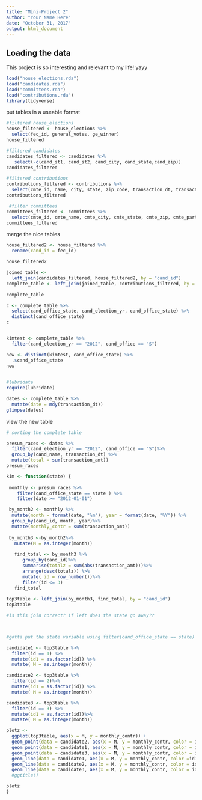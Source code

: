 ```yaml
---
title: "Mini-Project 2"
author: "Your Name Here"
date: "October 31, 2017"
output: html_document
---
```

## Loading the data

This project is so interesting and relevant to my life! yayy 

```r

load("house_elections.rda")
load("candidates.rda")
load("committees.rda")
load("contributions.rda")
library(tidyverse)

```


put tables in a useable format
```r

#filtered house_elections
house_filtered <- house_elections %>%
  select(fec_id, general_votes, ge_winner)
house_filtered

#filtered candidates
candidates_filtered <- candidates %>% 
   select(-c(cand_st1, cand_st2, cand_city, cand_state,cand_zip))
candidates_filtered

#filtered contributions
contributions_filtered <- contributions %>% 
  select(cmte_id, name, city, state, zip_code, transaction_dt, transaction_amt, cand_id, other_id)
contributions_filtered

 #filter committees 
committees_filtered <- committees %>% 
  select(cmte_id, cmte_name, cmte_city, cmte_state, cmte_zip, cmte_party_affiliation, cand_id)
committees_filtered
```

merge the nice tables
```r

house_filtered2 <- house_filtered %>%
  rename(cand_id = fec_id)

house_filtered2

joined_table <- 
  left_join(candidates_filtered, house_filtered2, by = "cand_id")
complete_table <- left_join(joined_table, contributions_filtered, by = "cand_id")

complete_table
```
```r
c <- complete_table %>%
  select(cand_office_state, cand_election_yr, cand_office_state) %>%
  distinct(cand_office_state)
c


kimtest <- complete_table %>%
  filter(cand_election_yr == "2012", cand_office == "S") 

new <- distinct(kimtest, cand_office_state) %>%
  .$cand_office_state
new
  


```
```r
#lubridate
require(lubridate)

dates <- complete_table %>% 
  mutate(date = mdy(transaction_dt))
glimpse(dates)
```

view the new table
```r
# sorting the complete table

presum_races <- dates %>%
  filter(cand_election_yr == "2012", cand_office == "S")%>%  
  group_by(cand_name, transaction_dt) %>%
  mutate(total = sum(transaction_amt))
presum_races

```


```r

kim <- function(state) {
  
 monthly <- presum_races %>%
    filter(cand_office_state == state ) %>%
    filter(date >= "2012-01-01")

 by_month2 <- monthly %>% 
  mutate(month = format(date, "%m"), year = format(date, "%Y")) %>%
  group_by(cand_id, month, year)%>%
  mutate(monthly_contr = sum(transaction_amt))
 
 by_month3 <-by_month2%>%
   mutate(M = as.integer(month))
 
   find_total <- by_month3 %>% 
      group_by(cand_id)%>%
      summarise(totalz = sum(abs(transaction_amt)))%>%
      arrange(desc(totalz)) %>%
      mutate( id = row_number())%>% 
      filter(id <= 3)
   find_total
   
top3table <- left_join(by_month3, find_total, by = "cand_id")
top3table

#is this join correct? if left does the state go away?? 



#gotta put the state variable using filter(cand_office_state == state)

candidate1 <- top3table %>% 
  filter(id == 1) %>%
  mutate(id1 = as.factor(id)) %>%
  mutate( M = as.integer(month))

candidate2 <- top3table %>%
  filter(id == 2)%>%
  mutate(id1 = as.factor(id)) %>%
  mutate( M = as.integer(month))

candidate3 <- top3table %>% 
  filter(id == 3) %>%
  mutate(id1 = as.factor(id))%>%
  mutate( M = as.integer(month))

plotz <- 
  ggplot(top3table, aes(x = M, y = monthly_contr)) +  
  geom_point(data = candidate2, aes(x = M, y = monthly_contr, color = id1)) + 
  geom_point(data = candidate1, aes(x = M, y = monthly_contr, color = id1)) +
  geom_point(data = candidate3, aes(x = M, y = monthly_contr, color = id1)) + 
  geom_line(data = candidate1, aes(x = M, y = monthly_contr, color =id1)) +
  geom_line(data = candidate2, aes(x = M, y = monthly_contr, color = id1)) + 
  geom_line(data = candidate3, aes(x = M, y = monthly_contr, color = id1)) 
  #ggtitle()

plotz
}



```